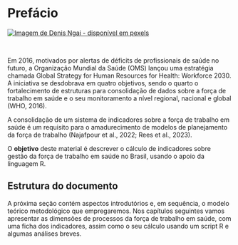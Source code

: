 # Prefácio {.unnumbered}

[![Imagem de Denis Ngai - disponível em pexels](figuras/pexels-denis-ngai-4483669.jpg)](https://www.pexels.com/pt-br/foto/abandonado-perdido-africa-curtido-4483669/)

<br/>

Em 2016, motivados por alertas de déficits de profissionais de saúde no futuro, a Organização Mundial da Saúde (OMS) lançou uma estratégia chamada Global Strategy for Human Resources for Health: Workforce 2030. A iniciativa se desdobrava em quatro objetivos, sendo o quarto o fortalecimento de estruturas para consolidação de dados sobre a força de trabalho em saúde e o seu monitoramento a nível regional, nacional e global (WHO, 2016).

A consolidação de um sistema de indicadores sobre a força de trabalho em saúde é um requisito para o amadurecimento de modelos de planejamento da força de trabalho (Najafpour et al., 2022; Rees et al., 2023).

O **objetivo** deste material é descrever o cálculo de indicadores sobre gestão da força de trabalho em saúde no Brasil, usando o apoio da linguagem R.

## Estrutura do documento

A próxima seção contém aspectos introdutórios e, em sequência, o modelo teórico metodológico que empregaremos. Nos capítulos seguintes vamos apresentar as dimensões de processos da força de trabalho em saúde, com uma ficha dos indicadores, assim como o seu cálculo usando um script R e algumas análises breves.
